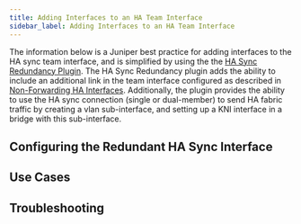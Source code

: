 ```yaml
---
title: Adding Interfaces to an HA Team Interface
sidebar_label: Adding Interfaces to an HA Team Interface
---
```




The information below is a Juniper best practice for adding interfaces to the HA sync team interface, and is simplified by using the the [HA Sync Redundancy Plugin](plugin_ha_sync_redundancy.mdx). The HA Sync Redundancy plugin adds the ability to include an additional link in the team interface configured as described in [Non-Forwarding HA Interfaces](config_non_forwarding_ha_interfaces.md). Additionally, the plugin provides the ability to use the HA sync connection (single or dual-member) to send HA fabric traffic by creating a vlan sub-interface, and setting up a KNI interface in a bridge with this sub-interface.

## Configuring the Redundant HA Sync Interface
<RedundantHASync/> 

## Use Cases
<HASyncUseCases/>

## Troubleshooting
<HASyncTroubleshoot/>
